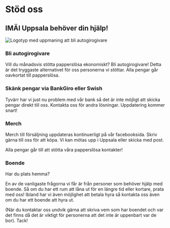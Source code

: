 
# Stöd oss

## IMÄI Uppsala behöver din hjälp!

<Image
  src={stodOss}
  alt="Logotyp med uppmaning att bli autogirogivare"
  priority
/>

### Bli autogirogivare

Vill du månadsvis stötta papperslösa ekonomiskt? Bli autogirogivare! Detta är det tryggaste alternativet för oss personerna vi stöttar. Alla pengar går oavkortat till papperslösa.

<p>
  <Download
    url="/autogiromedgivande_imai_uppsala-new.pdf"
    label="Autogiromedgivande IMÄI Uppsala"
    button="Ladda ner"
  />
</p>

### Skänk pengar via BankGiro eller Swish

Tyvärr har vi just nu problem med vår bank så det är inte möjligt att skicka pengar direkt till oss. Kontakta oss för andra lösningar. Uppdatering kommer snart!

### Merch

Merch till försäljning uppdateras kontinuerligt på vår facebooksida. Skriv gärna till oss för att köpa. Vi kan mötas upp i Uppsala eller skicka med post.

Alla pengar går till att stötta våra papperslösa kontakter!

### Boende

Har du plats hemma?

En av de vanligaste frågorna vi får är från personer som behöver hjälp med boende. Så om du har ett rum att låna ut för en längre tid eller kortare, prata med oss! Ibland har vi även möjlighet att betala hyra så kontakta oss även om du har ett boende att hyra ut.

(När du kontaktar oss undvik gärna att skriva vem som har boendet och var det finns då det är viktigt för personerna att det inte är uppenbart var de bor). Tack!
